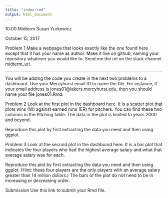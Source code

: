```yaml
---
title: "index.rmd"
output: html_document
---
```


10:00 Midterm
Susan Yurkewicz

October 15, 2017

Problem 1
Make a webpage that looks exactly like the one found here except that it has your name as author. Make it live on github, naming your repository whatever you would like to. Send me the url on the slack channel midterm_url.

-----------------------
You will be adding the code you create in the next two problems to a dashboard. Use your Mercyhurst email ID to name the file. For instance, if your email address is jones01@lakers.mercyhurst.edu, then you should name your file jones01.Rmd.

Problem 2
Look at the first plot in the dashboard here. It is a scatter plot that plots wins (W) against earned runs (ER) for pitchers. You can find these two columns in the Pitching table. The data in the plot is limited to years 2000 and beyond.

Reproduce this plot by first extracting the data you need and then using ggplot.

Problem 3
Look at the second plot in the dashboard here. It is a bar plot that indicates the four players who had the highest average salary and what that average salary was for each.

Reproduce this plot by first extracting the data you need and then using ggplot. (Hint: these four players are the only players with an average salary greater than 14 million dollars.) The bars of the plot do not need to be in increasing or decreasing order.

Submission
Use this link to submit your Rmd file.